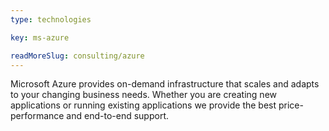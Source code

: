 ```yaml
---
type: technologies

key: ms-azure

readMoreSlug: consulting/azure
---
```


Microsoft Azure provides on-demand infrastructure that scales and adapts to your changing business needs. Whether you are creating new applications or running existing applications we provide the best price-performance and end-to-end support.
